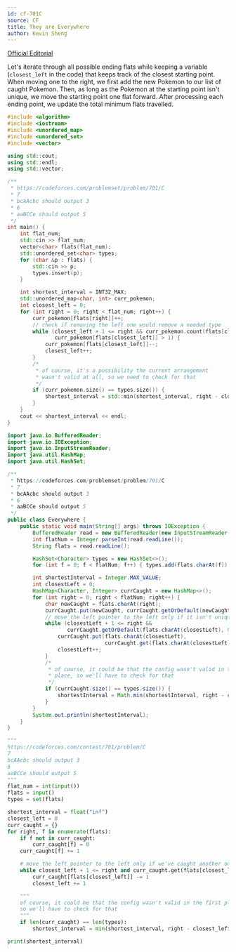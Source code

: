```yaml
---
id: cf-701C
source: CF
title: They are Everywhere
author: Kevin Sheng
---
```


[Official Editorial](https://codeforces.com/blog/entry/46283)

Let's iterate through all possible ending flats while keeping a variable ($\texttt{closest\_left}$ in the code) that keeps track of the closest starting point. When moving one to the right, we first add the new Pokemon to our list of caught Pokemon. Then, as long as the Pokemon at the starting point isn't unique, we move the starting point one flat forward. After processing each ending point, we update the total minimum flats travelled.

<LanguageSection>

<CPPSection>

```cpp
#include <algorithm>
#include <iostream>
#include <unordered_map>
#include <unordered_set>
#include <vector>

using std::cout;
using std::endl;
using std::vector;

/**
 * https://codeforces.com/problemset/problem/701/C
 * 7
 * bcAAcbc should output 3
 * 6
 * aaBCCe should output 5
 */
int main() {
	int flat_num;
	std::cin >> flat_num;
	vector<char> flats(flat_num);
	std::unordered_set<char> types;
	for (char &p : flats) {
		std::cin >> p;
		types.insert(p);
	}

	int shortest_interval = INT32_MAX;
	std::unordered_map<char, int> curr_pokemon;
	int closest_left = 0;
	for (int right = 0; right < flat_num; right++) {
		curr_pokemon[flats[right]]++;
		// check if removing the left one would remove a needed type
		while (closest_left + 1 <= right && curr_pokemon.count(flats[closest_left]) &&
		       curr_pokemon[flats[closest_left]] > 1) {
			curr_pokemon[flats[closest_left]]--;
			closest_left++;
		}
		/*
		 * of course, it's a possibility the current arrangement
		 * wasn't valid at all, so we need to check for that
		 */
		if (curr_pokemon.size() == types.size()) {
			shortest_interval = std::min(shortest_interval, right - closest_left + 1);
		}
	}
	cout << shortest_interval << endl;
}
```

</CPPSection>

<JavaSection>

```java
import java.io.BufferedReader;
import java.io.IOException;
import java.io.InputStreamReader;
import java.util.HashMap;
import java.util.HashSet;

/**
 * https://codeforces.com/problemset/problem/701/C
 * 7
 * bcAAcbc should output 3
 * 6
 * aaBCCe should output 5
 */
public class Everywhere {
	public static void main(String[] args) throws IOException {
		BufferedReader read = new BufferedReader(new InputStreamReader(System.in));
		int flatNum = Integer.parseInt(read.readLine());
		String flats = read.readLine();

		HashSet<Character> types = new HashSet<>();
		for (int f = 0; f < flatNum; f++) { types.add(flats.charAt(f)); }

		int shortestInterval = Integer.MAX_VALUE;
		int closestLeft = 0;
		HashMap<Character, Integer> currCaught = new HashMap<>();
		for (int right = 0; right < flatNum; right++) {
			char newCaught = flats.charAt(right);
			currCaught.put(newCaught, currCaught.getOrDefault(newCaught, 0) + 1);
			// move the left pointer to the left only if it isn't unique
			while (closestLeft + 1 <= right &&
			       currCaught.getOrDefault(flats.charAt(closestLeft), 0) > 1) {
				currCaught.put(flats.charAt(closestLeft),
				               currCaught.get(flats.charAt(closestLeft)) - 1);
				closestLeft++;
			}
			/*
			 * of course, it could be that the config wasn't valid in the first
			 * place, so we'll have to check for that
			 */
			if (currCaught.size() == types.size()) {
				shortestInterval = Math.min(shortestInterval, right - closestLeft + 1);
			}
		}
		System.out.println(shortestInterval);
	}
}
```

</JavaSection>

<PySection>

```py
"""
https://codeforces.com/contest/701/problem/C
7
bcAAcbc should output 3
6
aaBCCe should output 5
"""
flat_num = int(input())
flats = input()
types = set(flats)

shortest_interval = float("inf")
closest_left = 0
curr_caught = {}
for right, f in enumerate(flats):
	if f not in curr_caught:
		curr_caught[f] = 0
	curr_caught[f] += 1

	# move the left pointer to the left only if we've caught another one like it
	while closest_left + 1 <= right and curr_caught.get(flats[closest_left], 0) > 1:
		curr_caught[flats[closest_left]] -= 1
		closest_left += 1

	"""
	of course, it could be that the config wasn't valid in the first place,
	so we'll have to check for that
	"""
	if len(curr_caught) == len(types):
		shortest_interval = min(shortest_interval, right - closest_left + 1)

print(shortest_interval)
```

</PySection>

</LanguageSection>
